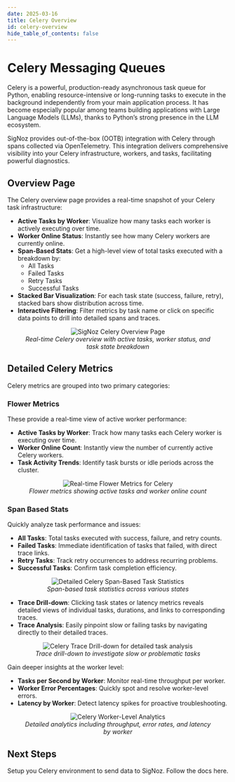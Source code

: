 ```yaml
---
date: 2025-03-16
title: Celery Overview
id: celery-overview
hide_table_of_contents: false
---
```


# Celery Messaging Queues

Celery is a powerful, production-ready asynchronous task queue for Python, enabling resource-intensive or long-running tasks to execute in the background 
independently from your main application process. It has become especially popular among teams building applications with Large Language Models (LLMs), thanks to 
Python’s strong presence in the LLM ecosystem.

SigNoz provides out-of-the-box (OOTB) integration with Celery through spans collected via OpenTelemetry. This integration delivers comprehensive visibility into 
your Celery infrastructure, workers, and tasks, facilitating powerful diagnostics.

## Overview Page

The Celery overview page provides a real-time snapshot of your Celery task infrastructure:

- **Active Tasks by Worker**: Visualize how many tasks each worker is actively executing over time.
- **Worker Online Status**: Instantly see how many Celery workers are currently online.
- **Span-Based Stats**: Get a high-level view of total tasks executed with a breakdown by:
  - All Tasks
  - Failed Tasks
  - Retry Tasks
  - Successful Tasks
- **Stacked Bar Visualization**: For each task state (success, failure, retry), stacked bars show distribution across time.
- **Interactive Filtering**: Filter metrics by task name or click on specific data points to drill into detailed spans and traces.

<figure data-zoomable align='center'>
    <img src="/img/docs/messaging-queues/celery/celery-overview-page.webp" alt="SigNoz Celery Overview Page"/>
    <figcaption><i>Real-time Celery overview with active tasks, worker status, and task state breakdown</i></figcaption>
</figure>

## Detailed Celery Metrics

Celery metrics are grouped into two primary categories:

### Flower Metrics

These provide a real-time view of active worker performance:

- **Active Tasks by Worker**: Track how many tasks each Celery worker is executing over time.
- **Worker Online Count**: Instantly view the number of currently active Celery workers.
- **Task Activity Trends**: Identify task bursts or idle periods across the cluster.

<figure data-zoomable align='center'>
    <img src="/img/docs/messaging-queues/celery/celery-flower-metrics.webp" alt="Real-time Flower Metrics for Celery"/>
    <figcaption><i>Flower metrics showing active tasks and worker online count</i></figcaption>
</figure>

### Span Based Stats

Quickly analyze task performance and issues:

- **All Tasks**: Total tasks executed with success, failure, and retry counts.
- **Failed Tasks**: Immediate identification of tasks that failed, with direct trace links.
- **Retry Tasks**: Track retry occurrences to address recurring problems.
- **Successful Tasks**: Confirm task completion efficiency.

<figure data-zoomable align='center'>
    <img src="/img/docs/messaging-queues/celery/celery-span-based-stats.webp" alt="Detailed Celery Span-Based Task Statistics"/>
    <figcaption><i>Span-based task statistics across various states</i></figcaption>
</figure>

- **Trace Drill-down**: Clicking task states or latency metrics reveals detailed views of individual tasks, durations, and links to corresponding traces.
- **Trace Analysis**: Easily pinpoint slow or failing tasks by navigating directly to their detailed traces.

<figure data-zoomable align='center'>
    <img src="/img/docs/messaging-queues/celery/celery-trace-drilldown.webp" alt="Celery Trace Drill-down for detailed task analysis"/>
    <figcaption><i>Trace drill-down to investigate slow or problematic tasks</i></figcaption>
</figure>

Gain deeper insights at the worker level:

- **Tasks per Second by Worker**: Monitor real-time throughput per worker.
- **Worker Error Percentages**: Quickly spot and resolve worker-level errors.
- **Latency by Worker**: Detect latency spikes for proactive troubleshooting.

<figure data-zoomable align='center'>
    <img src="/img/docs/messaging-queues/celery/celery-worker-analytics.webp" alt="Celery Worker-Level Analytics"/>
    <figcaption><i>Detailed analytics including throughput, error rates, and latency by worker</i></figcaption>
</figure>

## Next Steps

Setup you Celery environment to send data to SigNoz. Follow the docs here.